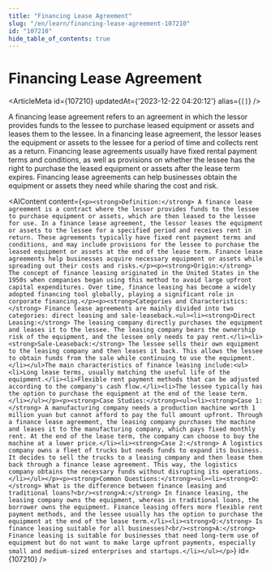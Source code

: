 ```yaml
---
title: "Financing Lease Agreement"
slug: "/en/learn/financing-lease-agreement-107210"
id: "107210"
hide_table_of_contents: true
---
```



# Financing Lease Agreement

<ArticleMeta id={107210} updatedAt={'2023-12-22 04:20:12'} alias={`[]`} />
<div className='border-solid border-b border-t-0 my-4 border-[var(--ifm-color-gray-300)]' />

A financing lease agreement refers to an agreement in which the lessor provides funds to the lessee to purchase leased equipment or assets and leases them to the lessee. In a financing lease agreement, the lessor leases the equipment or assets to the lessee for a period of time and collects rent as a return. Financing lease agreements usually have fixed rental payment terms and conditions, as well as provisions on whether the lessee has the right to purchase the leased equipment or assets after the lease term expires. Financing lease agreements can help businesses obtain the equipment or assets they need while sharing the cost and risk.

<AIContent content={`<p><strong>Definition:</strong> A finance lease agreement is a contract where the lessor provides funds to the lessee to purchase equipment or assets, which are then leased to the lessee for use. In a finance lease agreement, the lessor leases the equipment or assets to the lessee for a specified period and receives rent in return. These agreements typically have fixed rent payment terms and conditions, and may include provisions for the lessee to purchase the leased equipment or assets at the end of the lease term. Finance lease agreements help businesses acquire necessary equipment or assets while spreading out their costs and risks.</p><p><strong>Origin:</strong> The concept of finance leasing originated in the United States in the 1950s when companies began using this method to avoid large upfront capital expenditures. Over time, finance leasing has become a widely adopted financing tool globally, playing a significant role in corporate financing.</p><p><strong>Categories and Characteristics:</strong> Finance lease agreements are mainly divided into two categories: direct leasing and sale-leaseback.<ul><li><strong>Direct Leasing:</strong> The leasing company directly purchases the equipment and leases it to the lessee. The leasing company bears the ownership risk of the equipment, and the lessee only needs to pay rent.</li><li><strong>Sale-Leaseback:</strong> The lessee sells their own equipment to the leasing company and then leases it back. This allows the lessee to obtain funds from the sale while continuing to use the equipment.</li></ul>The main characteristics of finance leasing include:<ul><li>Long lease terms, usually matching the useful life of the equipment.</li><li>Flexible rent payment methods that can be adjusted according to the company's cash flow.</li><li>The lessee typically has the option to purchase the equipment at the end of the lease term.</li></ul></p><p><strong>Case Studies:</strong><ul><li><strong>Case 1:</strong> A manufacturing company needs a production machine worth 1 million yuan but cannot afford to pay the full amount upfront. Through a finance lease agreement, the leasing company purchases the machine and leases it to the manufacturing company, which pays fixed monthly rent. At the end of the lease term, the company can choose to buy the machine at a lower price.</li><li><strong>Case 2:</strong> A logistics company owns a fleet of trucks but needs funds to expand its business. It decides to sell the trucks to a leasing company and then lease them back through a finance lease agreement. This way, the logistics company obtains the necessary funds without disrupting its operations.</li></ul></p><p><strong>Common Questions:</strong><ul><li><strong>Q:</strong> What is the difference between finance leasing and traditional loans?<br/><strong>A:</strong> In finance leasing, the leasing company owns the equipment, whereas in traditional loans, the borrower owns the equipment. Finance leasing offers more flexible rent payment methods, and the lessee usually has the option to purchase the equipment at the end of the lease term.</li><li><strong>Q:</strong> Is finance leasing suitable for all businesses?<br/><strong>A:</strong> Finance leasing is suitable for businesses that need long-term use of equipment but do not want to make large upfront payments, especially small and medium-sized enterprises and startups.</li></ul></p>`} id={107210} />
